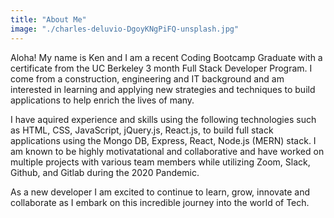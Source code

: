 ```yaml
---
title: "About Me"
image: "./charles-deluvio-DgoyKNgPiFQ-unsplash.jpg"
---
```



Aloha! My name is Ken and I am a recent Coding Bootcamp Graduate with a certificate from the UC Berkeley 3 month Full Stack Developer Program. I come from a construction, engineering and IT background and am interested in learning and applying new strategies and techniques to build applications to help enrich the lives of many.

I have aquired experience and skills using the following technologies such as HTML, CSS, JavaScript, jQuery.js, React.js, to build full stack applications using the Mongo DB, Express, React, Node.js (MERN) stack.
I am known to be highly motivatational and collaborative and have worked on multiple projects with various team members while utilizing Zoom, Slack, Github, and Gitlab during the 2020 Pandemic.

As a new developer I am excited to continue to learn, grow, innovate and collaborate as I embark on this incredible journey into the world of Tech.
